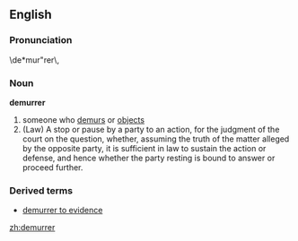 ==English==
===Pronunciation===
\de*mur"rer\,
===Noun===
'''demurrer'''
# someone who [[demur]]s or [[object]]s
# (Law) A stop or pause by a party to an action, for the judgment of the court on the question, whether, assuming the truth of the matter alleged by the opposite party, it is sufficient in law to sustain the action or defense, and hence whether the party resting is bound to answer or proceed further.
===Derived terms===
*[[demurrer to evidence]]

[[zh:demurrer]]